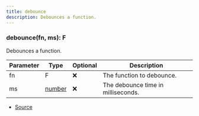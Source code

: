 ```yaml
---
title: debounce
description: Debounces a function.
---
```



### debounce(fn, ms): F

Debounces a function.



| Parameter | Type | Optional | Description |
| ----------- | ----------- | ----------- | ----------- |
| fn | F | ❌ | The function to debounce. |
| ms | [number](https://developer.mozilla.org/en-US/docs/Web/JavaScript/Reference/Global_Objects/Number) | ❌ | The debounce time in milliseconds. |


- [Source](https://github.com/underctrl-io/commandkit/blob/83ef44f10b86e30835e8636786e5222cac412af9/packages/commandkit/src/utils/utilities.ts#L72)